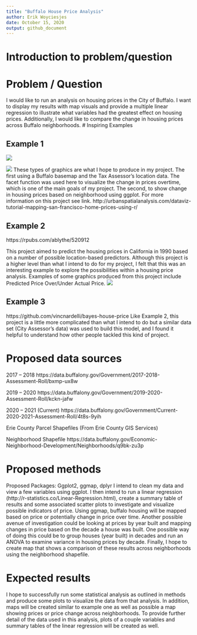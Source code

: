 ```yaml
---
title: "Buffalo House Price Analysis"
author: Erik Woyciesjes
date: October 15, 2020
output: github_document
---
```


# Introduction to problem/question
  
# Problem / Question
I would like to run an analysis on housing prices in the City of Buffalo. I want to display my results with map visuals and provide a multiple linear regression to illustrate what variables had the greatest effect on housing prices. 
Additionally, I would like to compare the change in housing prices across Buffalo neighborhoods. 
# Inspiring Examples

## Example 1
![](http://urbanspatialanalysis.com/wp-content/uploads/2017/02/plot4_point-map-e1487598425346-792x508.png)

![](http://urbanspatialanalysis.com/wp-content/uploads/2017/02/plot10_time-series-792x1056.png)
These types of graphics are what I hope to produce in my project. The first using a Buffalo basemap and the Tax Assessor's location data. The facet function was used here to visualize the change in prices
overtime, which is one of the main goals of my project. The second, to show change in housing prices based on neighborhood using ggplot. For more information on this project see link.
http://urbanspatialanalysis.com/dataviz-tutorial-mapping-san-francisco-home-prices-using-r/

## Example 2

https://rpubs.com/ablythe/520912

This project aimed to predict the housing prices in California in 1990 based on a number of 
possible location-based predictors. Although this project is a higher level than what I intend to 
do for my project, I felt that this was an interesting example to explore the possibilities within
a housing price analysis. Examples of some graphics produced from this project include Predicted Price Over/Under Actual Price.
![](https://github.com/geo511-2020/geo511-2020-tasks-erikwoyc/blob/master/predictive%20model.png?raw=true)

## Example 3

https://github.com/vincnardelli/bayes-house-price
Like Example 2, this project is a little more complicated than what I intend to do but a similar
data set (City Assessor's data) was used to build this model, and I found it helpful to understand how 
other people tackled this kind of project. 


# Proposed data sources

2017 – 2018
https://data.buffalony.gov/Government/2017-2018-Assessment-Roll/bxmp-ux8w

2019 – 2020
https://data.buffalony.gov/Government/2019-2020-Assessment-Roll/kckn-jafw

2020 – 2021 (Current)
https://data.buffalony.gov/Government/Current-2020-2021-Assessment-Roll/4t8s-9yih

Erie County Parcel Shapefiles (From Erie County GIS Services) 

Neighborhood Shapefile
https://data.buffalony.gov/Economic-Neighborhood-Development/Neighborhoods/q9bk-zu3p

# Proposed methods

Proposed Packages: Ggplot2, ggmap, dplyr
I intend to clean my data and view a few variables using ggplot. I then intend to run a linear regression (http://r-statistics.co/Linear-Regression.html), 
create a summary table of results and some associated scatter plots to investigate and visualize possible indicators of price. 
Using ggmap, buffalo housing will be mapped based on price or potentially change in price over time. 
Another possible avenue of investigation could be looking at prices by year built and mapping changes in price based on the decade a house was built. 
One possible way of doing this could be to group houses (year built) in decades and run an ANOVA to examine variance in housing prices by decade. 
Finally, I hope to create map that shows a comparison of these results across neighborhoods using the neighborhood shapefile. 

# Expected results
I hope to successfully run some statistical analysis as outlined in methods and produce some plots to visualize the data from that analysis. 
In addition, maps will be created similar to example one as well as possible a map showing prices or price change across neighborhoods. To provide further detail of the data
used in this analysis, plots of a couple variables and summary tables of the linear regression will be created as well. 
